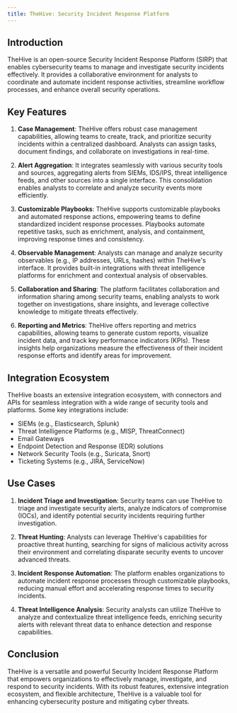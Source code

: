 ```yaml
---
title: TheHive: Security Incident Response Platform
---
```

## Introduction
TheHive is an open-source Security Incident Response Platform (SIRP) that enables cybersecurity teams to manage and investigate security incidents effectively. It provides a collaborative environment for analysts to coordinate and automate incident response activities, streamline workflow processes, and enhance overall security operations.

## Key Features
1. **Case Management**: TheHive offers robust case management capabilities, allowing teams to create, track, and prioritize security incidents within a centralized dashboard. Analysts can assign tasks, document findings, and collaborate on investigations in real-time.

2. **Alert Aggregation**: It integrates seamlessly with various security tools and sources, aggregating alerts from SIEMs, IDS/IPS, threat intelligence feeds, and other sources into a single interface. This consolidation enables analysts to correlate and analyze security events more efficiently.

3. **Customizable Playbooks**: TheHive supports customizable playbooks and automated response actions, empowering teams to define standardized incident response processes. Playbooks automate repetitive tasks, such as enrichment, analysis, and containment, improving response times and consistency.

4. **Observable Management**: Analysts can manage and analyze security observables (e.g., IP addresses, URLs, hashes) within TheHive's interface. It provides built-in integrations with threat intelligence platforms for enrichment and contextual analysis of observables.

5. **Collaboration and Sharing**: The platform facilitates collaboration and information sharing among security teams, enabling analysts to work together on investigations, share insights, and leverage collective knowledge to mitigate threats effectively.

6. **Reporting and Metrics**: TheHive offers reporting and metrics capabilities, allowing teams to generate custom reports, visualize incident data, and track key performance indicators (KPIs). These insights help organizations measure the effectiveness of their incident response efforts and identify areas for improvement.

## Integration Ecosystem
TheHive boasts an extensive integration ecosystem, with connectors and APIs for seamless integration with a wide range of security tools and platforms. Some key integrations include:
- SIEMs (e.g., Elasticsearch, Splunk)
- Threat Intelligence Platforms (e.g., MISP, ThreatConnect)
- Email Gateways
- Endpoint Detection and Response (EDR) solutions
- Network Security Tools (e.g., Suricata, Snort)
- Ticketing Systems (e.g., JIRA, ServiceNow)

## Use Cases
1. **Incident Triage and Investigation**: Security teams can use TheHive to triage and investigate security alerts, analyze indicators of compromise (IOCs), and identify potential security incidents requiring further investigation.

2. **Threat Hunting**: Analysts can leverage TheHive's capabilities for proactive threat hunting, searching for signs of malicious activity across their environment and correlating disparate security events to uncover advanced threats.

3. **Incident Response Automation**: The platform enables organizations to automate incident response processes through customizable playbooks, reducing manual effort and accelerating response times to security incidents.

4. **Threat Intelligence Analysis**: Security analysts can utilize TheHive to analyze and contextualize threat intelligence feeds, enriching security alerts with relevant threat data to enhance detection and response capabilities.

## Conclusion
TheHive is a versatile and powerful Security Incident Response Platform that empowers organizations to effectively manage, investigate, and respond to security incidents. With its robust features, extensive integration ecosystem, and flexible architecture, TheHive is a valuable tool for enhancing cybersecurity posture and mitigating cyber threats.
